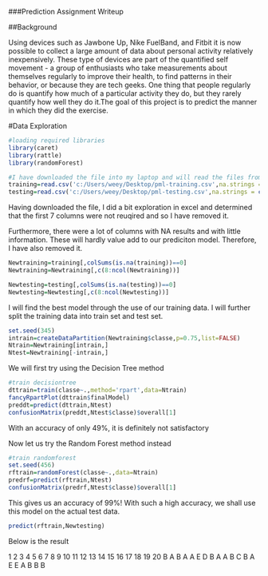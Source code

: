 ###Prediction Assignment Writeup

##Background

Using devices such as Jawbone Up, Nike FuelBand, and Fitbit it is now possible to collect a large amount of data about personal activity relatively inexpensively. These type of devices are part of the quantified self movement - a group of enthusiasts who take measurements about themselves regularly to improve their health, to find patterns in their behavior, or because they are tech geeks. One thing that people regularly do is quantify how much of a particular activity they do, but they rarely quantify how well they do it.The goal of this project is to predict the manner in which they did the exercise.

#Data Exploration

```{r,echo=TRUE}
#loading required libraries
library(caret)
library(rattle)
library(randomForest)
```

```{r,echo=TRUE}
#I have downloaded the file into my laptop and will read the files from there
training=read.csv('c:/Users/weey/Desktop/pml-training.csv',na.strings = c("NA", ""))
testing=read.csv('c:/Users/weey/Desktop/pml-testing.csv',na.strings = c("NA", ""))
```

Having downloaded the file, I did a bit exploration in excel and determined that the first 7 columns were not reuqired and so I have removed it.

Furthermore, there were a lot of columns with NA results and with little information. These will hardly value add to our prediciton model. Therefore, I have also removed it.

```{r,echo=TRUE}
Newtraining=training[,colSums(is.na(training))==0]
Newtraining=Newtraining[,c(8:ncol(Newtraining))]

Newtesting=testing[,colSums(is.na(testing))==0]
Newtesting=Newtesting[,c(8:ncol(Newtesting))]
```

I will find the best model through the use of our training data. I will further split the training data into train set and test set.


```{r,echo=TRUE}
set.seed(345)
intrain=createDataPartition(Newtraining$classe,p=0.75,list=FALSE)
Ntrain=Newtraining[intrain,]
Ntest=Newtraining[-intrain,]
```

We will first try using the Decision Tree method
```{r,echo=TRUE}
#train decisiontree
dttrain=train(classe~.,method='rpart',data=Ntrain)
fancyRpartPlot(dttrain$finalModel)
preddt=predict(dttrain,Ntest)
confusionMatrix(preddt,Ntest$classe)$overall[1]
```

With an accuracy of only 49%, it is definitely not satisfactory

Now let us try the Random Forest method instead

```{r,echo=TRUE}
#train randomforest
set.seed(456)
rftrain=randomForest(classe~.,data=Ntrain)
predrf=predict(rftrain,Ntest)
confusionMatrix(predrf,Ntest$classe)$overall[1]
```
This gives us an accuracy of 99%! With such a high accuracy, we shall use this model on the actual test data.

```{r,echo=TRUE}

predict(rftrain,Newtesting)
```
Below is the result 

 1  2  3  4  5  6  7  8  9 10 11 12 13 14 15 16 17 18 19 20 
 B  A  B  A  A  E  D  B  A  A  B  C  B  A  E  E  A  B  B  B 
